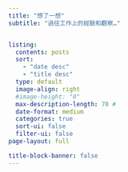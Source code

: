 ```yaml
---
title: "想了一想"
subtitle: "過往工作上的經驗和觀察…"


listing:
  contents: posts
  sort: 
    - "date desc"
    - "title desc"
  type: default
  image-align: right
  #image-height: "0"
  max-description-length: 70 #
  date-format: medium
  categories: true
  sort-ui: false
  filter-ui: false
page-layout: full

title-block-banner: false
---
```

